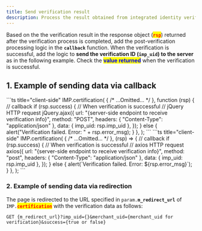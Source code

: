 ```yaml
---
title: Send verification result
description: Process the result obtained from integrated identity verification.
---
```



Based on the the verification result in the response object (<mark style="color:red;">**`rsp`**</mark>) returned after the verification process is completed, add the post-verification processing logic in the **`callback`** function. When the verification is successful, add the logic to **send the verification ID (`imp_uid`) to the server** as in the following example. Check the <mark style="color:blue;">**value returned**</mark> when the verification is successful.

## 1. Example of sending data via callback

<Tabs>
  <Tab title="JavaScript">
    ```ts title="client-side"
    IMP.certification(
      {
        /* ...Omitted... */
      },
      function (rsp) {
        // callback
        if (rsp.success) {
          // When verification is successful
          // jQuery HTTP request
          jQuery.ajax({
            url: "{server-side endpoint to receive verification info}",
            method: "POST",
            headers: { "Content-Type": "application/json" },
            data: { imp_uid: rsp.imp_uid },
          });
        } else {
          alert("Verification failed. Error: " + rsp.error_msg);
        }
      },
    );
    ```
  </Tab>

  <Tab title="JS ES Next">
    ```ts title="client-side"
    IMP.certification(
      {
        /* ...Omitted... */
      },
      (rsp) => {
        // callback
        if (rsp.success) {
          // When verification is successful
          // axios HTTP request
          axios({
            url: "{server-side endpoint to receive verification info}",
            method: "post",
            headers: { "Content-Type": "application/json" },
            data: { imp_uid: rsp.imp_uid },
          });
        } else {
          alert(`Verification failed. Error: ${rsp.error_msg}`);
        }
      },
    );
    ```
  </Tab>
</Tabs>

### 2. Example of sending data via redirection

The page is redirected to the URL specified in `param.`**`m_redirect_url`**
of `IMP.`<mark style="color:red;">**`certification`**</mark> with the verification data as follows:

```http title="Query String"
GET {m_redirect_url}?imp_uid={}&merchant_uid={merchant_uid for verification}&success={true or false}
```
